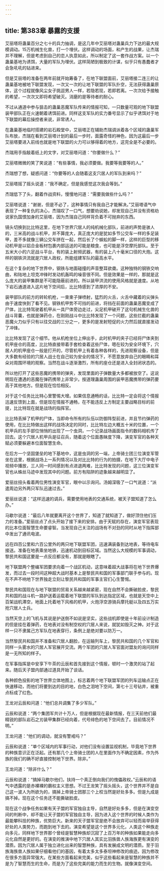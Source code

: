 ```yaml
---
---
---
```

title: 第383章 暴露的支援
---



艾丽塔将蛊巢百分之七十的兵力抽调，是这几年中艾丽塔对蛊巢兵力下达的最大规模调动。15万机械生化兽，打一个埋伏。这样调动的场面，和产生的战果，让杰瑞并不理解，但是考虑到自己的恋人执意如此，所以制定了这一套作战方案。以一个蛊巢基地为诱饵，大量的军队为埋伏。这样简陋到极致的计谋，似乎只有愚蠢者才会急吼吼的钻进来。

但是艾丽塔的准备在两年前就开始筹备了，在地下联盟面前，艾丽塔接二连三的让蛊巢基地被地下联盟发现，一次又一次的让地下联盟的军队扑空，无法获得蛊巢原体，这个过程就像风尘女子挑逗男人一样，若隐若现，若即若离。一次次给予接触的希望，一次次又即将希望破灭。消磨的是等待者的耐心。

不过从通道中参与狙击的蛊巢恶魔军队传来的情报可知，一只数量可观的地下联盟装甲部队正在火速朝着诱饵前进。同样这支军队的实力番号显示了似乎诱饵对于地下联盟的幕后操控者来说，非常诱人。

在蛊巢基地临时搭建的岩石殿堂中，艾丽塔正在辅助杰瑞调派着各个区域的蛊巢军队布放，杰瑞在看到艾丽塔计划的最后一步时，面露奇怪的神色，因为这最后一步艾丽塔要进入前线也就是地下联盟的火力可以够得着的地方，这完全是不必要的。

杰瑞用手指敲着纸上的文字，对艾丽塔问道：“你要做什么？”

艾丽塔微微的笑了笑说道：“有些事情，我必须要做。我要等我要等的人。”

杰瑞想了想，疑惑问道：“你要等的人会随着这支穴居人的军队到来吗？”

艾丽塔摇了摇头说道：“我不确定，但是我感觉这次我会等到。”

杰瑞低下了头，翻着作战资料，慢慢地问道：“需要我做些什么吗？”

艾丽塔说道：“谢谢，但是不必了，这种事情只有我自己才能解决。”艾丽塔语气中表现了一种复仇的决心，杰瑞叹了一口气，想要劝说她，却发现自己并没有资格劝说家仇国恨加身的艾丽塔，因为杰瑞自己同样背负着不可抛弃的东西。

镜头切换到比比特这里，在地下世界穴居人的纯机械化部队，前进的声势是骇人的，三米高的战斗机甲，并不算庞大，真正庞大的是犹如多节公交车一样的多足装甲，差不多就像三辆公交车拼在一起，然后长了个蜈蚣的脚一样，这样的巨型的移动机甲是以铝合金板材包裹内部运送的可能是粮食，也可能是浮空摩托部队。至于五米大小的六足战斗平台，有的装上射频武器，有的装上八十毫米口径的大炮。这样的钢铁洪流就是穴居人政权，所能组建军队的最高水平。

在这个复杂的地下世界中，钢铁与地面碰撞的声音整耳欲聋。这种独特的钢铁交响曲，和陆地上坦克冲锋时发动机轰鸣的噪音很不同。但是效果是一样的，那就是这么庞大的装甲集群是不可能隐蔽前进的。所以装甲洪流的使用风格就是速度。从地下岩石通道进入这片地下空间后，比比特感到了浓厚的不安。

装甲部队的前方的转轮机枪，一束束子弹喷射，猛烈的火舌，火舌中藏着的尖弹头由于速度快到了看不见。钢铁机甲势不可挡的前进，将挡在前面的蛊巢恶魔变成了尸体，比比特驾驶着机甲从一具尸体旁边走过，尖足机甲破开了这句机械生化兽的战斗背囊，也就是弹药仓，在刚刚战斗中比比特发现了一个问题，这些拦截的蛊巢恶魔火力似乎只有以往交战的三分之一，更多的是发射短促的火力然后就直接发动了冲锋。

比比特发现了这个细节。他从机枪坐位上伸出手，此时机甲的夹子已经将尸体夹到机甲座仓的高度，比比特直接带着手套检查着这些尸体，嗯在较为安全环境下，穴居人的机甲座仓一般是打开的，尽管机甲上有着各种各样的，先进观察设备，但是大多数有经验的穴居人战士在自己较为安全的情况下，不愿意放弃自己的眼睛和耳朵对周围环境的观察。当然在战斗逐渐激烈，所有的座仓还是进入全封闭状态的。

所以他打开了这些恶魔的携带的弹夹，发现里面的子弹数量大多都被放空了。这说明现在遭遇的恶魔在弹药携带上非常少。按道理蛊巢周围的装甲恶魔携带的弹药要高于其他地方。但是现在恰恰相反。

对于这个任务比比特心里警惕大增。如果信息通畅的话，比比特一定会将这个情报迅速反馈到上面，但是现在情报不通畅，在不能违反上方制定主要战略目标的前提，比比特现在就是战场的指挥官。

比比特丢掉了机甲的尸体，当即命令所有的队伍以防御阵型前进，并且节约弹药的使用，在比比特做出这样的战场决定的同时，比比特左边大概五十米的位置，一个机甲兵的左手部位悄悄的出现了一个虫洞，一个记录战场画面指令的数码相机传了回去。这个穴居人机甲兵是征召兵，随着这个位面愚昧度下降，演变军官的各种天赋必须要躲避本位面智慧生命。

在后方一个坚固堡垒的地下基地中，这是虫洞的另一端，上帝骑士团三位演变军管坐在这里，根据战场上一系列情况以及对比比特的行为的拍摄，在地下大厅中电子视频中播放，三人同一时间感到有点进退两难，比比特发现的问题，这三位演变军官也从蛛丝马迹中发现其中的问题。前方有陷阱的迹象越来越明显了。

爱丽丝扭头看着两位男性演变军官，眼中以示询问。汤姆深吸了一口气说道：“派遣周边另外两只军队迅速过去。”

爱丽丝说道：“这样迅速的调兵，需要使用地表的交通系统，被天子盟知道了怎么办。”

马歇尔说道：“最后八年就要离开这个世界了，知道了就知道了，做好顶住他们压力的准备。”爱丽丝点了点头开始了接下来的安排。由于天赋的存在，演变军官表现的比本位面智慧生命要睿智。当发现自己关注的战场有不对劲的同时从地下指挥部中发出了通讯电波。

远在四百公里和六百公里外的两只地下联盟军团，迅速满装备到达地表，等待电车接送。准备在地表乘坐地铁，迅速机动到目标区域。当然这么大规模的军事调动，黎民共和国这要是一点反应都没有，那就是眼瞎了。

地下联盟两个整编军团要求向着一个战区机动，这意味着超大战事将在地下世界爆发，而过去一段时间这种超大战时基本上是黎民共和国的军事部门联手参与的。现在不声不响地下世界独走立刻让黎民共和国的军事主官们心生警惕。

黎民共和国现在与地下联盟的贸易关系越来越紧密，现在自然不会撕破脸皮，黎民共和国的战斗机一路护送着运载着地下联盟的军队到达指定区域，也就是天空中上百架战机滞空，地面上托着地下风格的机甲，火炮浮空游骑兵摩托艇以及四五万实抢穴居人士兵。

当然天空上的飞机与其说是护送倒不如说是坚实，这些战机即使是十年前设计制造的但是挂在着弹药，在地表对没有制空权的穴居人来说，就犹如毁灭之神。对于这样一只不隶属己方军队在地表穿行，条例上是绝对要以防万一。

当然黎民共和国并不准备和穴居人翻脸，在运输列车上，黎民共和国的几个军官和同样一头雾水的穴居人军官展开交流。两个军团的穴居人军官面对盟友的询问同样是一无所知的样子。

在军事指挥是中安享下午茶的云辰和首先接到这个情报，顿时一个激灵的站了起来。随后天子盟内部通过道具开始了谈话。

各种颜色投影的地下世界立体地图上，标志着两个地下联盟军团的列车运输点正在快速移动，而他们将要到达的目的地，白色之泪地下空间，第七十三号钻井，被重点标成了红色。

王龙对云辰和问道：“他们总共调集了多少军队。”

云辰和说道：“两个集团军共计十万人，但是根据现在最新情报，在三天前他们最精锐的部队岩石之刃装甲集群已经向着，代号绯色的地下空间去了。目前情况不明。”

王龙问道：“他们的调动，就没有警戒吗？”

云辰和说道：“单个区域内的军事行动，对他们没有设置监视机制，毕竟地下世界的种族意识正在泛起。还有那几个上帝骑士团的人在里面作为不确定因素，作为外族的我们的确不好直接控制地下世界。除非。”

王龙问道：“除非什么？”

云辰和说道：“搞掉马歇尔他们，扶持一个真正倒向我们的傀儡政权。”云辰和的语气中透露的是赤裸裸的霸权主义思想。不过王龙笑了摇头摇头，这个世界并不是自己这一波人为所欲为的，搞掉上帝骑士团那三个上校当然是好处多多。但是九成是搞不掉。现在这个任务还不能撕破脸皮。

现在这个战争任务如果有天子盟的军官独自主导，自然是好处多多，但是在演变空间的判断中，却不能让天子盟的军官独自主导，因为进入这个世界的时候人类作为最能攀科技的种族，优势巨大。新来的天子盟军官是绝不会放弃可以轻而易举获得好处的人类势力，而跑到地下去的。演变希望是这个世界多元化，人类这个种族走向多元，同样地下世界那个曾经是智慧种族却沉寂了上百万年的种族如果能走向多元化自然是更好的。在演变的推演中地下穴居人其实比羽族兽人族海族更有演变的潜质。因为穴居人属于独立进化出来的智慧种族，具有发展成文明的潜质。至于羽族海族兽人族如果仔细看他们的基因，有着太多太多泰坦神修改的痕迹。因为修改在很多方面异常强大。在某些方面看起来完美，似乎这些看起来是智慧的种族并不是为了智慧而生的生命，而是为了这些完美的能力而生的生物。就像演变空间。